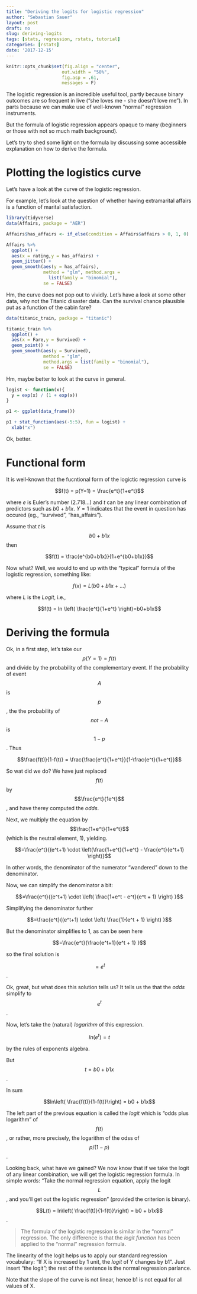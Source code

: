 ```yaml
---
title: "Deriving the logits for logistic regression"
author: "Sebastian Sauer"
layout: post
draft: no
slug: deriving-logits
tags: [stats, regression, rstats, tutorial]
categories: [rstats]
date: '2017-12-15'
---
```


```r

knitr::opts_chunk$set(fig.align = "center",
                     out.width = "50%",
                     fig.asp = .61,
                     messages = F)
```


The logistic regression is an incredible useful tool, partly because binary outcomes are so frequent in live ("she loves me - she doesn't love me"). In parts because we can make use of well-known "normal" regression instruments.

But the formula of logistic regression appears opaque to many (beginners or those with not so much math background).

Let's try to shed some light on the formula by discussing some accessible explanation on how to derive the formula.


# Plotting the logistics curve
Let's have a look at the curve of the logistic regression.

For example, let's look at the question of whether having extramarital affairs is a function of marital satisfaction.

```r
library(tidyverse)
data(Affairs, package = "AER")
```

```r
Affairs$has_affairs <- if_else(condition = Affairs$affairs > 0, 1, 0)

Affairs %>% 
  ggplot() +
  aes(x = rating,y = has_affairs) +
  geom_jitter() +
  geom_smooth(aes(y = has_affairs), 
              method = "glm", method.args = 
                list(family = "binomial"), 
              se = FALSE)

```

Hm, the curve does not pop out to vividly. Let's have a look at some other data, why not the Titanic disaster data. Can the survival chance plausible put as a function of the cabin fare?

```r
data(titanic_train, package = "titanic")

titanic_train %>% 
  ggplot() +
  aes(x = Fare,y = Survived) +
  geom_point() +
  geom_smooth(aes(y = Survived), 
              method = "glm", 
              method.args = list(family = "binomial"), 
              se = FALSE)

```


Hm, maybe better to look at the curve in general.

```r
logist <- function(x){
  y = exp(x) / (1 + exp(x))
}

p1 <- ggplot(data_frame())

p1 + stat_function(aes(-5:5), fun = logist) + 
  xlab("x")
```

Ok, better.


# Functional form

It is well-known that the fucntional form of the logictic regression curve is

$$f(t) = p(Y=1) = \frac{e^t}{1+e^t}$$

where $e$ is Euler's number (2.718...) and $t$ can be any linear combination of predictors such as $b0 + b1x$. $Y=1$ indicates that the event in question has occured (eg., "survived", "has_affairs").

Assume that $t$ is $$b0 + b1x$$ then

$$f(t) = \frac{e^{b0+b1x}}{1+e^{b0+b1x}}$$


Now what? Well, we would to end up with the "typical" formula of the logistic regression, something like:

$$f(x)= L(b0+b1x+...)$$

where $L$ is the *Logit*, i.e.,

$$f(t) = ln \left( \frac{e^t}{1+e^t} \right)=b0+b1x$$

# Deriving the formula

Ok, in a first step, let's take our $$p(Y=1) = f(t)$$ and divide by the probability of the complementary event. If the probability of event $$A$$ is $$p$$, the the probability of $$not-A$$ is $$1-p$$. Thus

$$\frac{f(t)}{1-f(t)} = \frac{\frac{e^t}{1+e^t}}{1-\frac{e^t}{1+e^t}}$$

So wat did we do? We have just replaced $$f(t)$$ by $$\frac{e^t}{1e^t}$$, and have therey computed the *odds*.

Next, we multiply the equation by $$\frac{1+e^t}{1+e^t}$$ (which is the neutral element, 1), yielding.

$$=\frac{e^t}{(e^t+1) \cdot \left(\frac{1+e^t}{1+e^t} - \frac{e^t}{e^t+1} \right)}$$

In other words, the denominator of the numerator "wandered" down to the denominator.

Now, we can simplify the denominator a bit:

$$=\frac{e^t}{(e^t+1) \cdot \left( \frac{1+e^t - e^t}{e^t + 1} \right) }$$

Simplifying the denominator further

$$=\frac{e^t}{(e^t+1) \cdot \left( \frac{1}{e^t + 1} \right) }$$

But the denominator simplifies to $1$, as can be seen here

$$=\frac{e^t}{\frac{e^t+1}{e^t + 1} }$$


so the final solution is

$$=e^t$$.

Ok, great, but what does this solution tells us? It tells us the that the *odds* simplify to $$e^t$$.

Now, let's take the (natural) *logarithm* of this expression.

$$ln(e^t)=t$$

by the rules of exponents algebra.

But $$t = b0 + b1x$$.

In sum

$$ln\left( \frac{f(t)}{1-f(t)}\right) = b0 + b1x$$

The left part of the previous equation is called the *logit* which is "odds plus logarithm" of $$f(t)$$, or rather, more precisely, the logarithm of the odss of $$p/(1-p)$$.

Looking back, what have we gained? We now know that if we take the logit of any linear combination, we will get the logistic regression formula. In simple words: "Take the normal regression equation, apply the logit $$L$$, and you'll get out the logistic regression" (provided the criterion is binary).

$$L(t) = ln\left( \frac{f(t)}{1-f(t)}\right) = b0 + b1x$$.

>   The formula of the logistic regression is similar in the "normal" regression. The only difference is that the *logit function* has been applied to the "normal" regression formula.


The linearity of the logit helps us to apply our standard regression vocabulary: "If X is increased by 1 unit, the *logit* of Y changes by b1". Just insert "the logit"; the rest of the sentence is the normal regression parlance.

Note that the slope of the curve is not linear, hence b1 is not equal for all values of X.



